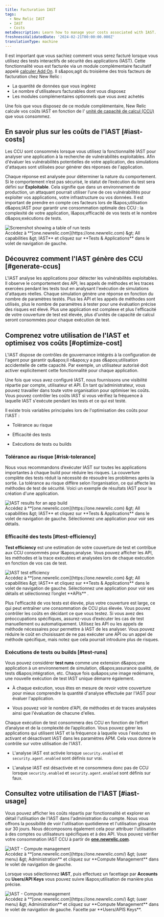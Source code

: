```yaml
---
title: Facturation IAST
tags:
  - New Relic IAST
  - IAST
  - Costs
metaDescription: Learn how to manage your costs associated with IAST.
freshnessValidatedDate: '2024-02-21T00:00:00.000Z'
translationType: machine
---
```


Il est important que vous sachiez comment vous serez facturé lorsque vous utilisez des tests interactifs de sécurité des applications (IAST). Cette fonctionnalité vous est facturée via un module complémentaire facultatif appelé [calculer Add On](/docs/accounts/accounts-billing/new-relic-one-pricing-billing/add-on-billing). Il s&amp;apos;agit du troisième des trois facteurs de facturation chez New Relic :

* La quantité de données que vous ingérez
* Le nombre d&apos;utilisateurs facturables dont vous disposez
* Les modules complémentaires optionnels que vous avez achetés

Une fois que vous disposez de ce module complémentaire, New Relic calcule vos coûts IAST en fonction de l&apos; [unité de capacité de calcul (CCU)](/docs/licenses/license-information/product-definitions/new-relic-one-pricing-definitions/#compute-capacity-unit) que vous consommez.

## En savoir plus sur les coûts de l&apos;IAST [#iast-costs]

Les CCU sont consommés lorsque vous utilisez la fonctionnalité IAST pour analyser une application à la recherche de vulnérabilités exploitables. Afin d&apos;évaluer les vulnérabilités potentielles de votre application, des simulations d&apos;attaques sont utilisées pour générer des réponses de l&apos;application.

Chaque réponse est analysée pour déterminer la nature du comportement. Si le comportement n’est pas sécurisé, le statut de l’exécution du test sera défini sur <DNT>**Exploitable**</DNT>. Cela signifie que dans un environnement de production, un attaquant pourrait utiliser l’une de ces vulnérabilités pour exploiter vos applications, votre infrastructure ou vos données. Il est important de prendre en compte ces facteurs lors de l&amp;apos;utilisation d&amp;apos;IAST pour garantir une consommation optimale des CCU : la complexité de votre application, l&amp;apos;efficacité de vos tests et le nombre d&amp;apos;exécutions de tests.

<img title="Screenshot showing a table of run tests" alt="Screenshot showing a table of run tests" src="/images/iast_screenshot-crop_test-run.webp" />

<figcaption>
  Accédez à <DNT>**[one.newrelic.com](https://one.newrelic.com) &amp;gt; All capabilities &amp;gt; IAST**</DNT> et cliquez sur <DNT>**Tests &amp; Applications**</DNT> dans le volet de navigation de gauche.
</figcaption>

## Découvrez comment l&apos;IAST génère des CCU [#generate-ccus]

L&apos;IAST analyse les applications pour détecter les vulnérabilités exploitables. Il observe le comportement des API, les appels de méthodes et les traces exercées pendant les tests tout en analysant l&apos;exécution de simulations d&apos;attaques réelles. Chaque simulation génère une réponse en fonction du nombre de paramètres testés. Plus les API et les appels de méthodes sont utilisés, plus le nombre de paramètres à tester pour une évaluation précise des risques est élevé. Plus une application est complexe et plus l&apos;efficacité de votre couverture de test est élevée, plus d&apos;unités de capacité de calcul seront consommées pour chaque exécution de test.

## Comprenez votre utilisation de l&apos;IAST et optimisez vos coûts [#optimize-cost]

L&apos;IAST dispose de contrôles de gouvernance intégrés à la configuration de l&apos;agent <InlinePopover type="apm" />pour garantir qu&amp;apos;il n&amp;apos;y a pas d&amp;apos;utilisation accidentelle de cette capacité. Par exemple, un utilisateur autorisé doit activer explicitement cette fonctionnalité pour chaque application.

Une fois que vous avez configuré IAST, nous fournissons une visibilité répartie par compte, utilisateur et API. En tant qu’administrateur, vous pouvez travailler dans toute votre organisation pour optimiser les coûts. Vous pouvez contrôler les coûts IAST si vous vérifiez la fréquence à laquelle IAST s&apos;exécute pendant les tests et ce qui est testé.

Il existe trois variables principales lors de l&apos;optimisation des coûts pour l&apos;IAST :

* Tolérance au risque

* Efficacité des tests

* Exécutions de tests ou builds

### Tolérance au risque [#risk-tolerance]

Nous vous recommandons d’exécuter IAST sur toutes les applications importantes à chaque build pour réduire les risques. La couverture complète des tests réduit la nécessité de résoudre les problèmes après la sortie. La tolérance au risque diffère selon l’organisation, ce qui affecte les méthodes de test de sécurité. Voici un exemple de résultats IAST pour la création d&apos;une application.

<img title="IAST results for an app build" alt="IAST results for an app build" src="/images/iast_screenshot-full_results-app-build.webp" />

<figcaption>
  Accédez à <DNT>**[one.newrelic.com](https://one.newrelic.com) &amp;gt; All capabilities &amp;gt; IAST**</DNT> et cliquez sur <DNT>**Tests &amp; Applications**</DNT> dans le volet de navigation de gauche. Sélectionnez une application pour voir ses détails.
</figcaption>

### Efficacité des tests [#test-efficiency]

<DNT>**Test efficiency**</DNT> est une estimation de votre couverture de test et contribue aux CCU consommés pour l&amp;apos;analyse. Vous pouvez afficher les API, les méthodes et la trace exécutées et analysées lors de chaque exécution en fonction de vos cas de test.

<img title="IAST test efficiency" alt="IAST test efficiency" src="/images/iast_screenshot-full_tested-apis.webp" />

<figcaption>
  Accédez à <DNT>**[one.newrelic.com](https://one.newrelic.com) &amp;gt; All capabilities &amp;gt; IAST**</DNT> et cliquez sur <DNT>**Tests &amp; Applications**</DNT> dans le volet de navigation de gauche. Sélectionnez une application pour voir ses détails et sélectionnez l’onglet <DNT>**APIs**</DNT> .
</figcaption>

Plus l&apos;efficacité de vos tests est élevée, plus votre couverture est large, ce qui peut entraîner une consommation de CCU plus élevée. Vous pouvez contrôler les coûts en décidant ce que vous testez. Si vous avez des préoccupations spécifiques, assurez-vous d’exécuter les cas de test manuellement ou automatiquement. Utilisez les API ou les appels de méthode nécessaires pour permettre à IAST de les analyser. Vous pouvez réduire le coût en choisissant de ne pas exécuter une API ou un appel de méthode spécifique, mais notez que cela pourrait introduire plus de risques.

### Exécutions de tests ou builds [#test-runs]

Vous pouvez considérer <DNT>**test runs**</DNT> comme une extension d&amp;apos;une application à un environnement de simulation, d&amp;apos;assurance qualité, de tests d&amp;apos;intégration, etc. Chaque fois qu&amp;apos;une image redémarre, une nouvelle exécution de test IAST unique démarre également.

* À chaque exécution, vous êtes en mesure de revoir votre couverture pour mieux comprendre la quantité d&apos;analyse effectuée par l&apos;IAST pour évaluer l&apos;application.

* Vous pouvez voir le nombre d&apos;API, de méthodes et de traces analysées ainsi que l&apos;évaluation de chacune d&apos;elles.

Chaque exécution de test consommera des CCU en fonction de l’effort d’analyse et de la complexité de l’application. Vous pouvez gérer les applications qui utilisent IAST et la fréquence à laquelle vous l&apos;exécutez en activant et désactivant IAST dans les paramètres APM. Cela vous donne le contrôle sur votre utilisation de l&apos;IAST.

* L&apos;analyse IAST est activée lorsque `security.enabled` et `security.agent.enabled` sont définis sur vrai.

* L&apos;analyse IAST est désactivée et ne consommera donc pas de CCU lorsque `security.enabled` et `security.agent.enabled` sont définis sur faux.

## Consultez votre utilisation de l&apos;IAST [#iast-usage]

Vous pouvez afficher les coûts répartis par fonctionnalité et explorer en détail l&apos;utilisation de l&apos;IAST dans l&apos;administration du compte. Nous vous offrons la possibilité de voir l&apos;utilisation quotidienne et l&apos;utilisation glissante sur 30 jours. Nous décomposons également cela pour attribuer l&apos;utilisation à des comptes ou utilisateurs spécifiques et à des API. Vous pouvez vérifier votre consommation IAST CCU à partir de <DNT>**[one.newrelic.com](https://one.newrelic.com/)**</DNT>.

<img title="IAST - Compute management" alt="IAST - Compute management" src="/images/iast_screenshot-full_compute-management.webp" />

<figcaption>
  Accédez à <DNT>**[one.newrelic.com](https://one.newrelic.com/) &amp;gt; (user menu) &amp;gt; Administration**</DNT> et cliquez sur <DNT>**Compute Management**</DNT> dans le volet de navigation de gauche.
</figcaption>

Lorsque vous sélectionnez <DNT>**IAST**</DNT>, puis effectuez un facettage par <DNT>**Accounts**</DNT> ou <DNT>**Users/API Keys**</DNT> vous pouvez suivre l&amp;apos;utilisation de manière plus précise.

<img title="IAST - Compute management" alt="IAST - Compute management" src="/images/iast_screenshot-full_compute-management-users.webp" />

<figcaption>
  Accédez à <DNT>**[one.newrelic.com](https://one.newrelic.com/) &amp;gt; (user menu) &amp;gt; Administration**</DNT> et cliquez sur <DNT>**Compute Management**</DNT> dans le volet de navigation de gauche. Facette par <DNT>**Users/APIS Keys**</DNT>.
</figcaption>